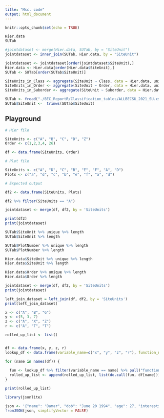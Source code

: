 ```yaml
---
title: "Msc. code"
output: html_document
---
```


```r
knitr::opts_chunk$set(echo = TRUE)
```


```r
Hier.data
SUTab

#jointdataset <- merge(Hier.data, SUTab, by = "SiteUnit")
jointdataset <- inner_join(SUTab, Hier.data, by = "SiteUnit")

jointdataset <- jointdataset[order(jointdataset$SiteUnit),]
Hier.data <- Hier.data[order(Hier.data$SiteUnit),]
SUTab <- SUTab[order(SUTab$SiteUnit)]
```

```r
SiteUnits_in_Class <- aggregate(SiteUnit ~ Class, data = Hier.data, unique)
SiteUnits_in_Order <- aggregate(SiteUnit ~ Order, data = Hier.data, unique)
SiteUnits_in_Suborder <- aggregate(SiteUnit ~ Suborder, data = Hier.data, unique)
```

```r
SUTab <- fread("./BEC_ReportR/Classification_tables/ALLBECSU_2021_SU.csv")
SUTab$SiteUnit <-  trimws(SUTab$SiteUnit)
```

## Playground

```r

# Hier file

SiteUnits <- c("A", "B", "C", "D", "Z")
Order <- c(1,2,3,4, 26)

df <- data.frame(SiteUnits, Order)

# Plot file

SiteUnits <- c("A", "D", "C", "B", "E", "F", "A", "D")
Plots <- c("a", "d", "c", "b", "e", "f", "a", "d")

# Expected output

df2 <- data.frame(SiteUnits, Plots)

df2 %>% filter(SiteUnits == "A")

jointdataset <- merge(df, df2, by = 'SiteUnits')

print(df2)
print(jointdataset)

```

```r
SUTab$SiteUnit %>% unique %>% length
SUTab$SiteUnit %>% length

SUTab$PlotNumber %>% unique %>% length
SUTab$PlotNumber %>% length

Hier.data$SiteUnit %>% unique %>% length
Hier.data$SiteUnit %>% length

Hier.data$Order %>% unique %>% length
Hier.data$Order %>% length


```

```r
jointdataset <- merge(df, df2, by = 'SiteUnits')
print(jointdataset)

left_join_dataset = left_join(df, df2, by = 'SiteUnits')
print(left_join_dataset)
```

```r
x <- c("A", "B", "G")
y <- c(5, 3, 7)
z <- c("A", "X", "Z")
r <- c("A", "T", "T")

rolled_up_list <- list()


df <- data.frame(x, y, z, r)
lookup_df <- data.frame(variable_name=c("x", "y", "z", "r"), function_name=c("table", "min", "table", "table"))

for (name in names(df)) {
  
  fun <- lookup_df %>% filter(variable_name == name) %>% pull("function_name")
  rolled_up_list <- append(rolled_up_list, list(do.call(fun, df[name])))
}

print(rolled_up_list)


```


```r
library(jsonlite)

json <- '{"name": "Oamar", "dob": "June 20 1994", "age": 27, "interests": ["bike", "ski", "code"]}'
fromJSON(json, simplifyVector = FALSE)

```
